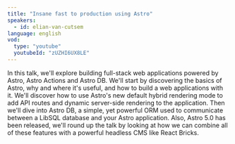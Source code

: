 ```yaml
---
title: "Insane fast to production using Astro"
speakers:
  - id: elian-van-cutsem
language: english
vod:
  type: "youtube"
  youtubeId: "zUZHI6UX8LE"
---
```


In this talk, we'll explore building full-stack web applications powered by Astro, Astro Actions and Astro DB.
We'll start by discovering the basics of Astro, why and where it's useful, and how to build a web applications with it. We'll discover
 how to use Astro's new default hybrid rendering mode to add API routes and dynamic server-side rendering to the application.
Then we'll dive into Astro DB, a simple, yet powerful ORM used to communicate between a LibSQL database and your Astro application.
Also, Astro 5.0 has been released, we'll round up the talk by looking at how we can combine all of these features with a powerful headless
CMS like React Bricks.

